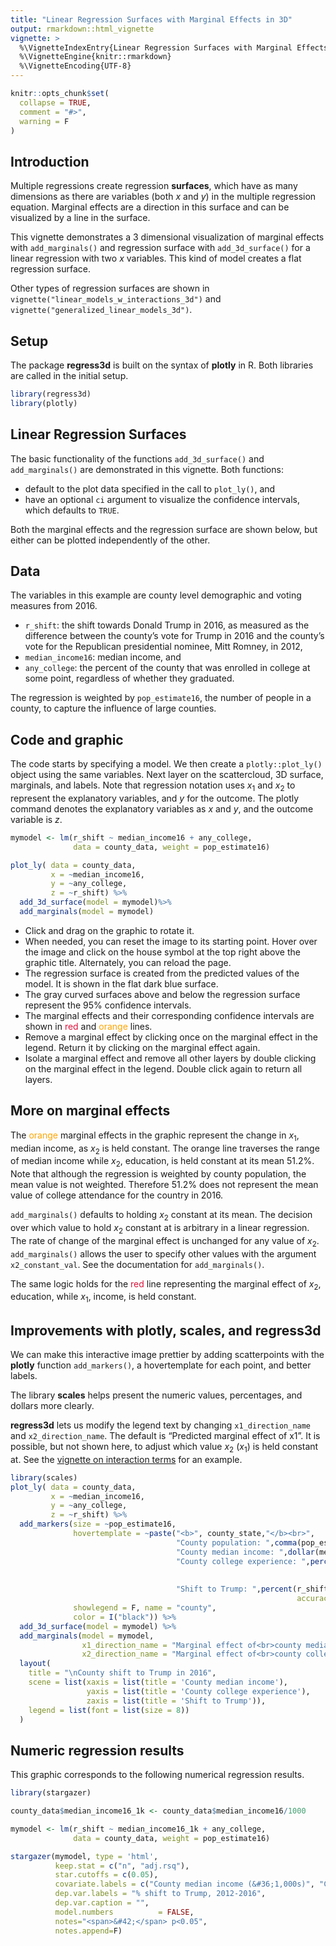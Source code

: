 ```yaml
---
title: "Linear Regression Surfaces with Marginal Effects in 3D"
output: rmarkdown::html_vignette
vignette: >
  %\VignetteIndexEntry{Linear Regression Surfaces with Marginal Effects in 3D}
  %\VignetteEngine{knitr::rmarkdown}
  %\VignetteEncoding{UTF-8}
---
```


```r
knitr::opts_chunk$set(
  collapse = TRUE,
  comment = "#>",
  warning = F
)
```


## Introduction

Multiple regressions create regression **surfaces**, which have as many dimensions as there are variables (both $x$ and $y$) in the multiple regression equation. Marginal effects are a direction in this surface and can be visualized by a line in the surface. 

This vignette demonstrates a 3 dimensional visualization of marginal effects with `add_marginals()` and regression surface with `add_3d_surface()` for a linear regression with two $x$ variables. This kind of model creates a flat regression surface.

Other types of regression surfaces are shown in `vignette("linear_models_w_interactions_3d")` and `vignette("generalized_linear_models_3d")`.

## Setup 

The package __regress3d__ is built on the syntax of __plotly__ in R. Both libraries are called in the initial setup.  

```r
library(regress3d)
library(plotly)
```

## Linear Regression Surfaces

The basic functionality of the functions `add_3d_surface()` and `add_marginals()` are demonstrated in this vignette. Both functions:

* default to the plot data specified in the call to `plot_ly()`, and
* have an optional `ci` argument to visualize the confidence intervals, which defaults to `TRUE`.

Both the marginal effects and the regression surface are shown below, but either can be plotted independently of the other.

## Data

The variables in this example are county level demographic and voting measures from 2016.

* `r_shift`: the shift towards Donald Trump in 2016, as measured as the difference between the county's vote for Trump in 2016 and the county's vote for the Republican presidential nominee, Mitt Romney, in 2012,
* `median_income16`: median income, and 
* `any_college`: the percent of the county that was enrolled in college at some point, regardless of whether they graduated.

The regression is weighted by `pop_estimate16`, the number of people in a county, to capture the influence of large counties.

## Code and graphic

The code starts by specifying a model. We then create a `plotly::plot_ly()` object using the same variables. Next layer on the scattercloud, 3D surface, marginals, and labels. Note that regression notation uses $x_1$ and $x_2$ to represent the explanatory variables, and $y$ for the outcome. The plotly command denotes the explanatory variables as $x$ and $y$, and the outcome variable is $z$.

```r
mymodel <- lm(r_shift ~ median_income16 + any_college, 
              data = county_data, weight = pop_estimate16)

plot_ly( data = county_data,
         x = ~median_income16,
         y = ~any_college,
         z = ~r_shift) %>%
  add_3d_surface(model = mymodel)%>%
  add_marginals(model = mymodel)
```


-   Click and drag on the graphic to rotate it.
-   When needed, you can reset the image to its starting point. Hover over the image and click on the house symbol at the top right above the graphic title. Alternately, you can reload the page.
-   The regression surface is created from the predicted values of the model. It is shown in the flat dark blue surface. 
-   The gray curved surfaces above and below the regression surface represent the 95\% confidence intervals.
-   The marginal effects and their corresponding confidence intervals are shown in [red]{style="color: crimson;"} and [orange]{style="color: orange;"} lines. 
-   Remove a marginal effect by clicking once on the marginal effect in the legend. Return it by clicking on the marginal effect again.
-   Isolate a marginal effect and remove all other layers by double clicking on the marginal effect in the legend. Double click again to return all layers.

## More on marginal effects

The [orange]{style="color: orange;"} marginal effects in the graphic represent the change in $x_1$, median income, as $x_2$ is held constant. The orange line traverses the range of median income while $x_2$, education, is held constant at its mean 51.2\%. Note that although the regression is weighted by county population, the mean value is not weighted. Therefore 51.2\% does not represent the mean value of college attendance for the country in 2016. 

`add_marginals()` defaults to holding $x_2$ constant at its mean. The decision over which value to hold $x_2$ constant at is arbitrary in a linear regression. The rate of change of the marginal effect is unchanged for any value of $x_2$. `add_marginals()` allows the user to specify other values with the argument `x2_constant_val`. See the documentation for `add_marginals()`. 

The same logic holds for the [red]{style="color: crimson;"} line representing the marginal effect of $x_2$, education, while $x_1$, income, is held constant.

## Improvements with plotly, scales, and regress3d

We can make this interactive image prettier by adding scatterpoints with the __plotly__ function `add_markers()`, a hovertemplate for each point, and better labels. 

The library __scales__ helps present the numeric values, percentages, and dollars more clearly.

__regress3d__ lets us modify the legend text by changing `x1_direction_name` and `x2_direction_name`. The default is "Predicted marginal effect of x1". It is possible, but not shown here, to adjust which value $x_2$ ($x_1$) is held constant at. See the [vignette on interaction terms](https://ellafostermolina.github.io/regress3d/articles/linear_models_w_interactions_3d.html) for an example.

```r
library(scales)
plot_ly( data = county_data,
         x = ~median_income16,
         y = ~any_college,
         z = ~r_shift) %>%
  add_markers(size = ~pop_estimate16, 
              hovertemplate = ~paste("<b>", county_state,"</b><br>", 
                                     "County population: ",comma(pop_estimate16),"<br><br>",
                                     "County median income: ",dollar(median_income16),"<br>", 
                                     "County college experience: ",percent(any_college, 
                                                                           accuracy = 0.1, 
                                                                           scale = 1),"<br>", 
                                     "Shift to Trump: ",percent(r_shift, 
                                                                accuracy = 0.01, scale = 1),"<br>"),
              showlegend = F, name = "county",
              color = I("black")) %>%
  add_3d_surface(model = mymodel) %>%
  add_marginals(model = mymodel,
                x1_direction_name = "Marginal effect of<br>county median income",
                x2_direction_name = "Marginal effect of<br>county college experience") %>%
  layout( 
    title = "\nCounty shift to Trump in 2016",
    scene = list(xaxis = list(title = 'County median income'),
                 yaxis = list(title = 'County college experience'),
                 zaxis = list(title = 'Shift to Trump')),
    legend = list(font = list(size = 8))
  )
```

## Numeric regression results

This graphic corresponds to the following numerical regression results.

```r
library(stargazer)

county_data$median_income16_1k <- county_data$median_income16/1000

mymodel <- lm(r_shift ~ median_income16_1k + any_college, 
              data = county_data, weight = pop_estimate16)

stargazer(mymodel, type = 'html',
          keep.stat = c("n", "adj.rsq"),
          star.cutoffs = c(0.05),
          covariate.labels = c("County median income (&#36;1,000s)", "County college experience", "Constant"),
          dep.var.labels = "% shift to Trump, 2012-2016",
          dep.var.caption = "",
          model.numbers          = FALSE, 
          notes="<span>&#42;</span> p<0.05",
          notes.append=F)
```

